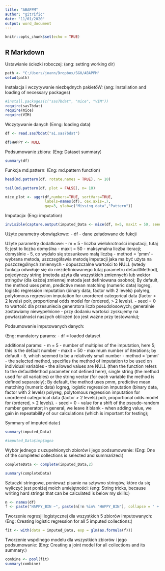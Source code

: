 ```yaml
---
title: "ABAPPM"
author: "gitrific"
date: "11/01/2020"
output: word_document
---
```


```r
knitr::opts_chunk$set(echo = TRUE)
```

## R Markdown

Ustawianie ścieżki roboczej: 
(ang: setting working dir)

```r

path <- "C:/Users/joann/Dropbox/SGH/ABAPPM"
setwd(path)
```

Instalacja i wczytywanie niezbędnych pakietóW:
(ang: Installation and loading of necessary packages)

```r
#install.packages(c("sas7bdat", "mice", "VIM"))
require(sas7bdat)
require(mice)
require(VIM)
```

Wczytywanie danych
(Enng: loading data)

```r
df <- read.sas7bdat("a1.sas7bdat")

df$HAPPY <- NULL

```

Podsumowanie zbioru:
(Eng: Dataset summary)

```r

summary(df)

```
Funkcja md.pattern:
(Eng: md.pattern function)

```r

head(md.pattern(df, rotate.names = TRUE), n= 10)

```


```r

tail(md.pattern(df, plot = FALSE), n= 10)

```
```r

mice_plot <- aggr(df,numbers=TRUE, sortVars=TRUE,
                  labels=names(df), cex.axis=.7,
                  gap=3, ylab=c("Missing data","Pattern"))

```
Imputacja:
(Eng: imputation)

```r
invisible(capture.output(imputed_Data <- mice(df, m=5, maxit = 50, seed = 0)))
```
Użyte parametry obowiązkowe:
- df - dane załadowane do fukcji

Użyte parametry dodatkowe:
- m = 5 - liczba wielokrotności imputacji, tutaj 5; jest to liczba domyślna
- maxit = 50 - maksymalna liczba iteracji; domyślnie - 5, co wydało się stosunkowo małą liczbą
- method = 'pmm' - wybrana metoda, uszczegóławia metodę imputacji jaka ma być użyta na poszczególnych zmiennych - dopuszczalne wartości to NULL (wtedy funkcja odwołuje się do 
niezdefiniowanego tutaj parametru defaultMethod), pojedynczy string (metoda użyta dla wszystkich zmiennych) lub wektor stringów (dla każdej zmiennej metoda jest definiowana 
osobno); By default, the method uses pmm, predictive mean matching (numeric data) logreg, logistic regression imputation (binary
data, factor with 2 levels) polyreg, polytomous regression imputation for unordered categorical data (factor > 2 levels) polr, proportional odds model for
(ordered, > 2 levels).
- seed = 0 to wartość dla przesuniecia generatora liczb pseudolosowych; generalnie zostawiamy niewypełnione - przy dodaniu wartości zyskujemy na powtarzalności naszych 
obliczeń (co jest ważne przy testowaniu);

Podsumowanie imputowanych danych:

(Eng: 
mandatory params:
- df = loaded dataset

additional params:
- m = 5 - number of multiples of the imputation, here 5; this is the default number
- maxit = 50 - maximum number of iterations; by default - 5, which seemed to be a relatively small number
- method = 'pmm' - the selected method, specifies the method of imputation to be used on individual variables - the allowed values are NULL (then the function refers to the 
defaultMethod parameter not defined here), single string (the method used for all variables) or the string vector (for each variable the method is defined separately);  By 
default, the method uses pmm, predictive mean matching (numeric data) logreg, logistic regression imputation (binary
data, factor with 2 levels) polyreg, polytomous regression imputation for unordered categorical data (factor > 2 levels) polr, proportional odds model for
(ordered, > 2 levels).
- seed = 0 - value for a shift of the pseudo-random number generator; in general, we leave it blank - when adding value, we gain in repeatability of our 
calculations (which is important for testing);

Symmary of imputed data:)

```r
summary(imputed_Data)

#imputed_Data$imp$agea
```
Wybór jednego z uzupełnionych zbiorów i jego podsumowanie:
(Eng: One of the completed collections is selected and summarized:)

```r
completeData <- complete(imputed_Data,2)

summary(completeData)

```

Sztuczki stringowe, ponieważ pisanie na sztywno stringów, które da się wyliczyć jest poniżej moich umiejętności:
(eng: String tricks, because writing hard strings that can be calculated is below my skills:)

```r
n <- names(df)
f <- paste("HAPPY_BIN ~", paste(n[!n %in% "HAPPY_BIN"], collapse = " + "))

```
Tworzenie regresji logistycznej dla wszystkich 5 zbiorów imputowanych:
(Eng: Creating logistic regression for all 5 imputed collections:)

```r

fit <- with(data = imputed_Data, exp = glm(as.formula(f)))

```
Tworzenie wspólnego modelu dla wszystkich zbiorów i jego podsumowanie:
(Eng: Creating a joint model for all collections and its summary:)

```r

combine <- pool(fit)
summary(combine)
```
